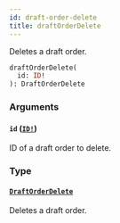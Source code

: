 ```yaml
---
id: draft-order-delete
title: draftOrderDelete
---
```


Deletes a draft order.

```graphql
draftOrderDelete(
  id: ID!
): DraftOrderDelete

```

### Arguments

#### `id` ([`ID!`](/api-reference/scalars/id.mdx))

ID of a draft order to delete.

### Type

#### [`DraftOrderDelete`](/api-reference/objects/draft-order-delete.mdx)

Deletes a draft order.
